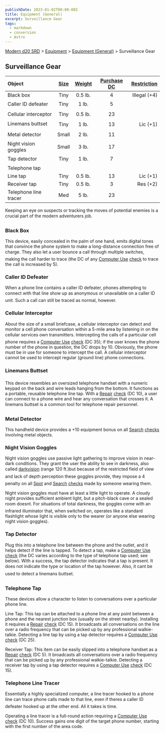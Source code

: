 ```yaml
---
publishDate: 2023-01-02T00:00:00Z
title: Equipment (General)
excerpt: Surveillance Gear
tags:
  - markdown
  - conversion
  - Astro
---
```


[Modern d20 SRD](/#modernD20) > [Equipment](modern-d20-srd-equipment-index) > [Equipment (General)](modern-d20-srd-equipment-equipment-general) > Surveillance Gear

## Surveillance Gear

| Object                | [Size](modern-d20-srd-equipment-equipment-general) | [Weight](modern-d20-srd-equipment-equipment-general) | [Purchase DC](modern-d20-srd-equipment-equipment-general) | [Restriction](modern-d20-srd-equipment-equipment-general) |
| :-------------------- | :------------------------------------------------: | :--------------------------------------------------: | :-------------------------------------------------------: | --------------------------------------------------------: |
| Black box             |                        Tiny                        |                       0.5 lb.                        |                             4                             |                                              Illegal (+4) |
| Caller ID defeater    |                        Tiny                        |                        1 lb.                         |                             5                             |                                                           |
| Cellular interceptor  |                        Tiny                        |                       0.5 lb.                        |                            23                             |                                                           |
| Linemans buttset      |                        Tiny                        |                        1 lb.                         |                            13                             |                                                  Lic (+1) |
| Metal detector        |                       Small                        |                        2 lb.                         |                            11                             |                                                           |
| Night vision goggles  |                       Small                        |                        3 lb.                         |                            17                             |                                                           |
| Tap detector          |                        Tiny                        |                        1 lb.                         |                             7                             |                                                           |
| Telephone tap         |                                                    |                                                      |                                                           |                                                           |
| Line tap              |                        Tiny                        |                       0.5 lb.                        |                            13                             |                                                  Lic (+1) |
| Receiver tap          |                        Tiny                        |                       0.5 lb.                        |                             3                             |                                                  Res (+2) |
| Telephone line tracer |                        Med                         |                        5 lb.                         |                            23                             |                                                           |

Keeping an eye on suspects or tracking the moves of potential enemies is a crucial part of the modern adventurers job.

### Black Box

This device, easily concealed in the palm of one hand, emits digital tones that convince the phone system to make a long-distance connection free of charge. They also let a user bounce a call through multiple switches, making the call harder to trace (the DC of any [Computer Use](modern-d20-srd-skills-computer-use) [check](modern-d20-srd-skills-skill-basics-php#skill-check-index) to trace the call is increased by 5).

### Caller ID Defeater

When a phone line contains a caller ID defeater, phones attempting to connect with that line show up as anonymous or unavailable on a caller ID unit. Such a call can still be traced as normal, however.

### Cellular Interceptor

About the size of a small briefcase, a cellular interceptor can detect and monitor a cell phone conversation within a 5-mile area by listening in on the cellular services own transmitters. Intercepting the calls of a particular cell phone requires a [Computer Use](modern-d20-srd-skills-computer-use) [check](modern-d20-srd-skills-skill-basics-php#skill-check-index) (DC 35); if the user knows the phone number of the phone in question, the DC drops by 10. Obviously, the phone must be in use for someone to intercept the call. A cellular interceptor cannot be used to intercept regular (ground line) phone connections.

### Linemans Buttset

This device resembles an oversized telephone handset with a numeric keypad on the back and wire leads hanging from the bottom. It functions as a portable, reusable telephone line tap. With a [Repair](modern-d20-srd-skills-repair) [check](modern-d20-srd-skills-skill-basics-php#skill-check-index) (DC 10), a user can connect to a phone wire and hear any conversation that crosses it. A linemans buttset is a common tool for telephone repair personnel.

### Metal Detector

This handheld device provides a +10 equipment bonus on all [Search](modern-d20-srd-skills-search) [checks](modern-d20-srd-skills-skill-basics-php#skill-check-index) involving metal objects.

### Night Vision Goggles

Night vision goggles use passive light gathering to improve vision in near-dark conditions. They grant the user the ability to see in darkness, also called [darkvision](modern-d20-srd-special-abilities-darkvision) (range 120 ft.)but because of the restricted field of view and lack of depth perception these goggles provide, they impose a 4 penalty on all [Spot](modern-d20-srd-skills-spot) and [Search](modern-d20-srd-skills-search) [checks](modern-d20-srd-skills-skill-basics-php#skill-check-index) made by someone wearing them.

Night vision goggles must have at least a little light to operate. A cloudy night provides sufficient ambient light, but a pitch-black cave or a sealed room doesnt. For situations of total darkness, the goggles come with an infrared illuminator that, when switched on, operates like a standard flashlight whose light is visible only to the wearer (or anyone else wearing night vision goggles).

### Tap Detector

Plug this into a telephone line between the phone and the outlet, and it helps detect if the line is tapped. To detect a tap, make a [Computer Use](modern-d20-srd-skills-computer-use) [check](modern-d20-srd-skills-skill-basics-php#skill-check-index) (the DC varies according to the type of telephone tap used; see below). With a success, the tap detector indicates that a tap is present. It does not indicate the type or location of the tap however. Also, it cant be used to detect a linemans buttset.

### Telephone Tap

These devices allow a character to listen to conversations over a particular phone line.

Line Tap: This tap can be attached to a phone line at any point between a phone and the nearest junction box (usually on the street nearby). Installing it requires a [Repair](modern-d20-srd-skills-repair) [check](modern-d20-srd-skills-skill-basics-php#skill-check-index) (DC 15). It broadcasts all conversations on the line over a radio frequency that can be picked up by any professional walkie-talkie. Detecting a line tap by using a tap detector requires a [Computer Use](modern-d20-srd-skills-computer-use) [check](modern-d20-srd-skills-skill-basics-php#skill-check-index) (DC 25).

Receiver Tap: This item can be easily slipped into a telephone handset as a [Repair](modern-d20-srd-skills-repair) [check](modern-d20-srd-skills-skill-basics-php#skill-check-index) (DC 5). It broadcasts all conversations over a radio frequency that can be picked up by any professional walkie-talkie. Detecting a receiver tap by using a tap detector requires a [Computer Use](modern-d20-srd-skills-computer-use) [check](modern-d20-srd-skills-skill-basics-php#skill-check-index) (DC 15).

### Telephone Line Tracer

Essentially a highly specialized computer, a line tracer hooked to a phone line can trace phone calls made to that line, even if theres a caller ID defeater hooked up at the other end. All it takes is time.

Operating a line tracer is a full-round action requiring a [Computer Use](modern-d20-srd-skills-computer-use) [check](modern-d20-srd-skills-skill-basics-php#skill-check-index) (DC 10). Success gains one digit of the target phone number, starting with the first number of the area code.
